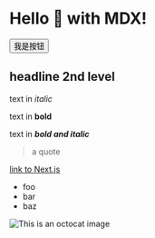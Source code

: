 
# Hello 👋 with MDX!

<Button>我是按钮</Button>

## headline 2nd level

text in *italic*

text in **bold**

text in ***bold and italic***

> a quote

[link to Next.js](https://nextjs.org)

* foo
* bar
* baz

![This is an octocat image](https://myoctocat.com/assets/images/base-octocat.svg "I'm the title of the octocat image")
